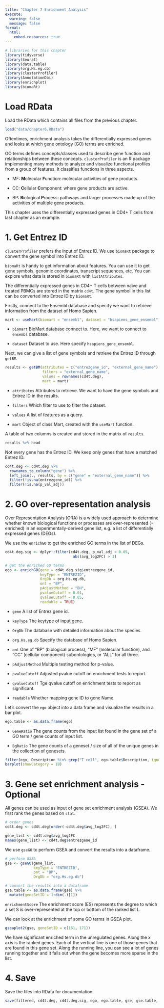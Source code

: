 ```yaml
---
title: "Chapter 7 Enrichment Analysis"
execute:
  warning: false
  message: false
format:
  html:
    embed-resources: true
---
```


```r
# libraries for this chapter
library(tidyverse)
library(Seurat)
library(data.table)
library(org.Hs.eg.db)
library(clusterProfiler)
library(AnnotationDbi)
library(enrichplot)
library(biomaRt)
```

# Load RData

Load the RData which contains all files from the previous chapter.

```r
load("data/chapter6.RData")
```

Oftentimes, enrichment analysis takes the differentially expressed genes and looks at which gene ontology (GO) terms are enriched.

GO terms defines concepts/classes used to describe gene function and relationships between these concepts. `clusterProfiler` is an R package implementing many methods to analyze and visualize functional profiles from a group of features. It classifies functions in three aspects.

-   MF: **M**olecular **F**unction: molecular activities of gene products.

-   CC: **C**ellular **C**omponent: where gene products are active.

-   BP: **B**iological **P**rocess: pathways and larger processes made up of the activities of multiple gene products.

This chapter uses the differentially expressed genes in CD4+ T cells from last chapter as an example.

# 1. Get Entrez ID

`clusterProfiler` prefers the input of Entrez ID. We use `biomaRt` package to convert the gene symbol into Entrez ID.

::: callout-note
`biomaRt` is handy to get information about features. You can use it to get gene symbols, genomic coordinates, transcript sequences, etc. You can explore what data is stored in `biomaRt` with `listAttributes`.
:::

The differentially expressed genes in CD4+ T cells between naïve and treated PBMCs are stored in the matrix `cd4t`. The gene symbol in this list can be converted into Entrez ID by `biomaRt`.

Firstly, connect to the Ensembl database and specify we want to retrieve information from the dataset of Homo Sapien.

```r
mart <- useMart(biomart = "ensembl", dataset = "hsapiens_gene_ensembl")
```

-   `biomart` BioMart database connect to. Here, we want to connect to `ensembl` database.

-   `dataset` Dataset to use. Here specify `hsapiens_gene_ensembl`.

Next, we can give a list of gene symbols and retrieve the Entrez ID through `getBM`.

```r
results <- getBM(attributes = c("entrezgene_id", "external_gene_name"),
                 filters = "external_gene_name", 
                 values = rownames(cd4t.deg),
                 mart = mart)
```

-   `attributes` Attributes to retrieve. We want to have the gene symbols and Entrez ID in the results.

-   `filters` Which filter to use to filter the dataset.

-   `values` A list of features as a query.

-   `mart` Object of class Mart, created with the `useMart` function.

A table of two columns is created and stored in the matrix of `results`.

```r
results %>% head
```

Not every gene has the Entrez ID. We keep only genes that have a matched Entrez ID.

```r
cd4t.deg <- cd4t.deg %>% 
  rownames_to_column("gene") %>% 
  left_join(., results, by = c("gene" = "external_gene_name")) %>% 
  filter(!is.na(entrezgene_id)) %>% 
  filter(!is.na(p_val_adj))
```

# 2. GO over-representation analysis

Over Representation Analysis (ORA) is a widely used approach to determine whether known biological functions or processes are over-represented (= enriched) in an experimentally-derived gene list, e.g. a list of differentially expressed genes (DEGs).

We use the `enrichGO` to get the enriched GO terms in the list of DEGs.

```r
cd4t.deg.sig <- dplyr::filter(cd4t.deg, p_val_adj < 0.05, 
                               abs(avg_log2FC) > 1)

# get the enriched GO terms
ego <- enrichGO(gene = cd4t.deg.sig$entrezgene_id,
                keyType = "ENTREZID",
                OrgDb = org.Hs.eg.db,
                ont = "BP",
                pAdjustMethod = "BH",
                pvalueCutoff = 0.01,
                qvalueCutoff = 0.05,
                readable = TRUE)
```

-   `gene` A list of Entrez gene id.

-   `keyType` The keytype of input gene.

-   `OrgDb` The database with detailed information about the species.

-   `org.Hs.eg.db` Specify the database of Homo Sapien.

-   `ont` One of "BP" (biological process), "MF" (molecular function), and "CC" (cellular component) subontologies, or "ALL" for all three.

-   `pAdjustMethod` Multiple testing method for p-value.

-   `pvalueCutoff` Adjusted pvalue cutoff on enrichment tests to report.

-   `qvalueCutoff` Tge qvalue cutoff on enrichment tests to report as significant.

-   `readable` Whether mapping gene ID to gene Name.

Let's convert the `ego` object into a data frame and visualize the results in a bar plot.

```r
ego.table <- as.data.frame(ego)
```

-   `GeneRatio` The gene counts from the input list found in the gene set of a GO term / gene counts of input list.

-   `BgRatio` The gene counts of a geneset / size of all of the unique genes in the collection of genesets.

```r
filter(ego, Description %in% grep("T cell", ego.table$Description, ignore.case = T, value = T)) %>% 
barplot(showCategory = 18)
```

# 3. Gene set enrichment analysis - Optional

All genes can be used as input of gene set enrichment analysis (GSEA). We first rank the genes based on `stat`.

```r
# order genes
cd4t.deg <- cd4t.deg[order(-cd4t.deg$avg_log2FC), ]

gene_list <- cd4t.deg$avg_log2FC
names(gene_list) <- cd4t.deg$entrezgene_id
```

We use `gseGO` to perform GSEA and convert the results into a dataframe.

```r
# perform GSEA
gse <- gseGO(gene_list,
             keyType = "ENTREZID",
             ont = "BP",
             OrgDb = "org.Hs.eg.db")

# convert the results into a dataframe
gse.table <- as.data.frame(gse) %>% 
  mutate(geneSetID = 1:dim(.)[1])
```

`enrichmentScore` The enrichment score (ES) represents the degree to which a set S is over-represented at the top or bottom of the ranked list L.

We can look at the enrichment of some GO terms in GSEA plot.

```r
gseaplot2(gse, geneSetID = c(161, 171))
```

We have significant enriched term in the unregulated genes. Along the x axis is the ranked genes. Each of the vertical line is one of those genes that are found in this gene set. Along the running line, you can see a lot of genes running together and it falls out when the gene becomes more sparse in the list.

# 4. Save

Save the files into RData for documentation.

```r
save(filtered, cd4t.deg, cd4t.deg.sig, ego, ego.table, gse, gse.table, file = "data/chapter7.RData")
```
